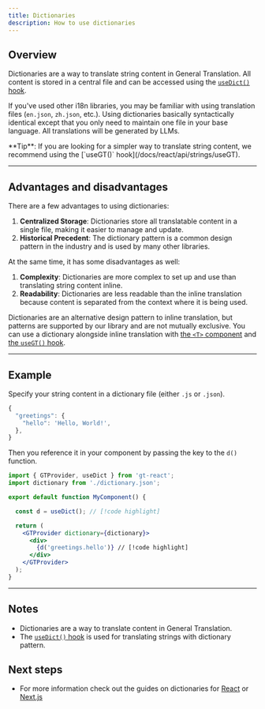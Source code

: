 ```yaml
---
title: Dictionaries
description: How to use dictionaries
---
```


## Overview

Dictionaries are a way to translate string content in General Translation.
All content is stored in a central file and can be accessed using the [`useDict()` hook](/docs/react/api/dictionary/useDict).

If you've used other i18n libraries, you may be familiar with using translation files (`en.json`, `zh.json`, etc.).
Using dictionaries basically syntactically identical except that you only need to maintain one file in your base language.
All translations will be generated by LLMs.

<Callout>
  **Tip**:
  If you are looking for a simpler way to translate string content, we recommend using the [`useGT()` hook](/docs/react/api/strings/useGT).
</Callout>

---

## Advantages and disadvantages

There are a few advantages to using dictionaries:

1. **Centralized Storage**: Dictionaries store all translatable content in a single file, making it easier to manage and update.
2. **Historical Precedent**: The dictionary pattern is a common design pattern in the industry and is used by many other libraries.

At the same time, it has some disadvantages as well:

1. **Complexity**: Dictionaries are more complex to set up and use than translating string content inline.
2. **Readability**: Dictionaries are less readable than the inline translation because content is separated from the context where it is being used.

Dictionaries are an alternative design pattern to inline translation, but patterns are supported by our library and are not mutually exclusive.
You can use a dictionary alongside inline translation with [the `<T>` component](/docs/react/api/components/t) and [the `useGT()` hook](/docs/react/api/strings/useGT).

---

## Example

Specify your string content in a dictionary file (either `.js` or `.json`).
```jsx title="src/dictionary.json" copy
{
  "greetings": {
    "hello": 'Hello, World!',
  },
} 
```

Then you reference it in your component by passing the key to the `d()` function.

```jsx title="src/MyComponent" copy
import { GTProvider, useDict } from 'gt-react';
import dictionary from './dictionary.json';

export default function MyComponent() {

  const d = useDict(); // [!code highlight]

  return (
    <GTProvider dictionary={dictionary}>
      <div>
        {d('greetings.hello')} // [!code highlight]
      </div>
    </GTProvider>
  );
}
```

---

## Notes
 * Dictionaries are a way to translate content in General Translation.
 * The [`useDict()` hook](/docs/react/api/dictionary/useDict) is used for translating strings with dictionary pattern.

## Next steps
 * For more information check out the guides on dictionaries for [React](/docs/react/reference/dictionary-reference) or [Next.js](/docs/next/reference/dictionary-reference)
